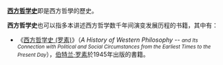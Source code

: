 '''[[西方哲学史|西方哲学史]]'''即是西方哲學的歷史。

'''西方哲学史'''也可以指多本讲述西方哲学数千年间演变发展历程的书籍，其中有：
*《[[西方哲学史_(罗素)|西方哲学史 (罗素)]]》（''A History of Western Philosophy -- <small>and Its Connection with Political and Social Circumstances from the Earliest Times to the Present Day</small>''），[[伯特兰·罗素|伯特兰·罗素]]於1945年出版的書籍。

{{disambig|CAT=五字作品消歧義}}